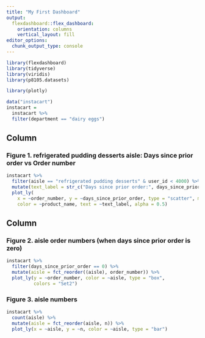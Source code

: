 ```yaml
---
title: "My First Dashboard"
output: 
  flexdashboard::flex_dashboard:
    orientation: columns
    vertical_layout: fill
editor_options: 
  chunk_output_type: console
---
```


```r
library(flexdashboard)
library(tidyverse)
library(viridis)
library(p8105.datasets)

library(plotly)
```

```r
data("instacart") 
instacart = 
  instacart %>% 
  filter(department == "dairy eggs")

```



Column {data-width=600}
-----------------------------------------------------------------------

### Figure 1. refrigerated pudding desserts aisle: Days since prior order vs Order number

```r
instacart %>%
  filter(aisle == "refrigerated pudding desserts" & user_id < 4000) %>% 
  mutate(text_label = str_c("Days since prior order:", days_since_prior_order, '\nOrder number: ', order_number)) %>% 
  plot_ly(
    x = ~order_number, y = ~days_since_prior_order, type = "scatter", mode = "markers",
    color = ~product_name, text = ~text_label, alpha = 0.5)
```

Column {data-width=400}
-----------------------------------------------------------------------

### Figure 2. aisle order numbers (when days since prior order is zero)

```r
instacart %>% 
  filter(days_since_prior_order == 0) %>% 
  mutate(aisle = fct_reorder((aisle), order_number)) %>% 
  plot_ly(y = ~order_number, color = ~aisle, type = "box", 
          colors = "Set2")
```

### Figure 3. aisle numbers

```r
instacart %>% 
  count(aisle) %>% 
  mutate(aisle = fct_reorder(aisle, n)) %>% 
  plot_ly(x = ~aisle, y = ~n, color = ~aisle, type = "bar")
```

